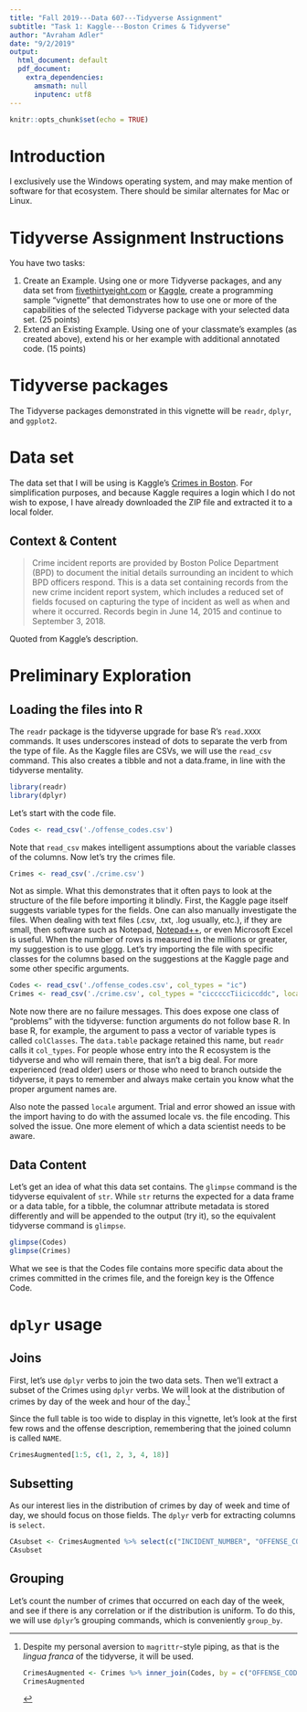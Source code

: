 ```yaml
---
title: "Fall 2019---Data 607---Tidyverse Assignment"
subtitle: "Task 1: Kaggle---Boston Crimes & Tidyverse"
author: "Avraham Adler"
date: "9/2/2019"
output:
  html_document: default
  pdf_document:
    extra_dependencies:
      amsmath: null
      inputenc: utf8
---
```


```r
knitr::opts_chunk$set(echo = TRUE)
```
# Introduction
I exclusively use the Windows operating system, and may make mention of software for that ecosystem. There should be similar alternates for Mac or Linux.

# Tidyverse Assignment Instructions
You have two tasks:

  1. Create an Example.  Using one or more Tidyverse packages, and any data set from [fivethirtyeight.com](https://data.fivethirtyeight.com/) or [Kaggle](https://www.kaggle.com/datasets), create a programming sample “vignette” that demonstrates how to use one or more of the capabilities of the selected Tidyverse package with your selected data set. (25 points)
  1. Extend an Existing Example.  Using one of your classmate’s examples (as created above), extend his or her example with additional annotated code. (15 points)

# Tidyverse packages
The Tidyverse packages demonstrated in this vignette will be `readr`, `dplyr`, and `ggplot2`.

# Data set
The data set that I will be using is Kaggle's [Crimes in Boston](https://www.kaggle.com/AnalyzeBoston/crimes-in-boston). For simplification purposes, and because Kaggle requires a login which I do not wish to expose, I have already downloaded the ZIP file and extracted it to a local folder.

## Context & Content
> Crime incident reports are provided by Boston Police Department (BPD) to document the initial details surrounding an incident to which BPD officers respond. This is a data set containing records from the new crime incident report system, which includes a reduced set of fields focused on capturing the type of incident as well as when and where it occurred. Records begin in June 14, 2015 and continue to September 3, 2018.

Quoted from Kaggle's description.

# Preliminary Exploration
## Loading the files into R
The `readr` package is the tidyverse upgrade for base R's `read.XXXX` commands. It uses underscores instead of dots to separate the verb from the type of file. As the Kaggle files are CSVs, we will use the `read_csv` command. This also creates a tibble and not a data.frame, in line with the tidyverse mentality.
```r
library(readr)
library(dplyr)
```

Let's start with the code file.
```r
Codes <- read_csv('./offense_codes.csv')
```

Note that `read_csv` makes intelligent assumptions about the variable classes of the columns. Now let's try the crimes file.
```r
Crimes <- read_csv('./crime.csv')
```

Not as simple. What this demonstrates that it often pays to look at the structure of the file before importing it blindly. First, the Kaggle page itself suggests variable types for the fields. One can also manually investigate the files. When dealing with text files (.csv, .txt, .log usually, etc.), if they are small, then software such as Notepad, [Notepad++](https://notepad-plus-plus.org/), or even Microsoft Excel is useful. When the number of rows is measured in the millions or greater, my suggestion is to use [glogg](https://glogg.bonnefon.org/). Let's try importing the file with specific classes for the columns based on the suggestions at the Kaggle page and some other specific arguments.
```r
Codes <- read_csv('./offense_codes.csv', col_types = "ic")
Crimes <- read_csv('./crime.csv', col_types = "cicccccTiiciccddc", locale = locale(encoding = "latin1"))
```

Note now there are no failure messages. This does expose one class of "problems" with the tidyverse: function arguments do not follow base R. In base R, for example, the argument to pass a vector of variable types is called `colClasses`. The `data.table` package retained this name, but `readr` calls it `col_types`. For people whose entry into the R ecosystem is the tidyverse and who will remain there, that isn't a big deal. For more experienced (read older) users or those who need to branch outside the tidyverse, it pays to remember and always make certain you know what the proper argument names are.

Also note the passed `locale` argument. Trial and error showed an issue with the import having to do with the assumed locale vs. the file encoding. This solved the issue. One more element of which a data scientist needs to be aware.

## Data Content
Let's get an idea of what this data set contains. The `glimpse` command is the tidyverse equivalent of `str`. While `str` returns the expected for a data frame or a data table, for a tibble, the columnar attribute metadata is stored differently and will be appended to the output (try it), so the equivalent tidyverse command is `glimpse`.
```r
glimpse(Codes)
glimpse(Crimes)
```

What we see is that the Codes file contains more specific data about the crimes committed in the crimes file, and the foreign key is the Offence Code.

# `dplyr` usage
## Joins
First, let's use `dplyr` verbs to join the two data sets. Then we'll extract a subset of the Crimes using `dplyr` verbs. We will look at the distribution of crimes by day of the week and hour of the day.[^1]

[^1]: Despite my personal aversion to `magrittr`-style piping, as that is the *lingua franca* of the tidyverse, it will be used.
```r
CrimesAugmented <- Crimes %>% inner_join(Codes, by = c("OFFENSE_CODE" = "CODE"))
CrimesAugmented
```

Since the full table is too wide to display in this vignette, let's look at the first few rows and the offense description, remembering that the joined column is called `NAME`.
```r
CrimesAugmented[1:5, c(1, 2, 3, 4, 18)]
```

## Subsetting
As our interest lies in the distribution of crimes by day of week and time of day, we should focus on those fields. The `dplyr` verb for extracting columns is `select`.
```r
CAsubset <- CrimesAugmented %>% select(c("INCIDENT_NUMBER", "OFFENSE_CODE", "OFFENSE_CODE_GROUP", "OCCURRED_ON_DATE", "DAY_OF_WEEK", "HOUR"))
CAsubset
```

## Grouping
Let's count the number of crimes that occurred on each day of the week, and see if there is any correlation or if the distribution is uniform. To do this, we will use `dplyr`'s grouping commands, which is conveniently `group_by`.
